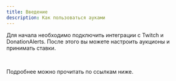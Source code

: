 ```yaml
---
title: Введение
description: Как пользоваться ауками
---
```


Для начала необходимо подключить интеграции с Twitch и DonationAlerts.
После этого вы можете настроить аукционы и принимать ставки.

<br />

Подробнее можно прочитать по ссылкам ниже.

<Cards>
	<Card
		href='/docs/auc/wheel'
		title='Колесный'
		description='Подробнее о колесном аукционе'
	/>
	<Card
		href='/docs/auc/roulette'
		title='Рулетка'
		description='Подробнее о рулетке аукционе'
	/>
	<Card
		href='/docs/int/DonationAlerts'
		title='DonationAlerts'
		description='Интеграция с DonationAlerts.com'
	/>
	<Card
		href='/docs/int/Twitch'
		title='Twitch'
		description='Интеграция с Twitch'
	/>
</Cards>
